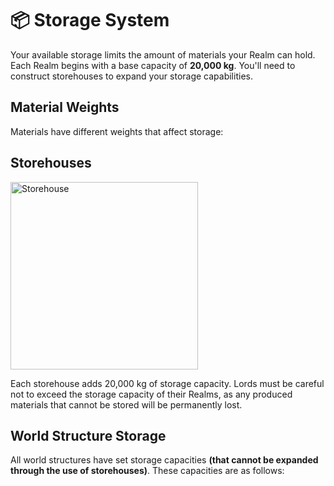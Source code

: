 
# 📦 Storage System

Your available storage limits the amount of materials your Realm can hold. Each Realm begins with a base capacity of
**20,000 kg**. You'll need to construct storehouses to expand your storage capabilities.

## Material Weights

Materials have different weights that affect storage:

<BlitzWeightTable />

## Storehouses

<img src="/images/buildings/construction/storehouse.png" alt="Storehouse" width="300" className="float-right" />

Each storehouse adds 20,000 kg of storage capacity. Lords must be careful not to exceed the storage capacity of their
Realms, as any produced materials that cannot be stored will be permanently lost.

## World Structure Storage

All world structures have set storage capacities **(that cannot be expanded through the use of storehouses)**. These
capacities are as follows:

<StorageTable />
